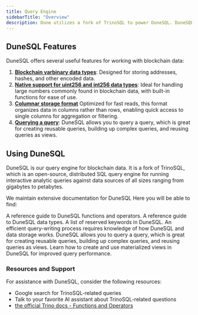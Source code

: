 ```yaml
---
title: Query Engine
sidebarTitle: "Overview"
description: Dune utilizes a fork of TrinoSQL to power DuneSQL. DuneSQL is a custom built query engine that is optimized for blockchain data.   
---
```


## DuneSQL Features

DuneSQL offers several useful features for working with blockchain data:

1. **[Blockchain varbinary data types](/query-engine/datatypes#varbinary)**: Designed for storing addresses, hashes, and other encoded data.
2. **[Native support for uint256 and int256 data types](/query-engine/datatypes#uint256-dune-sql)**: Ideal for handling large numbers commonly found in blockchain data, with built-in functions for ease of use.
3. **[Columnar storage format](/query-engine/writing-efficient-queries)** Optimized for fast reads, this format organizes data in columns rather than rows, enabling quick access to single columns for aggregation or filtering.
4. **[Querying a query](/query-engine/query-a-query)**: DuneSQL allows you to query a query, which is great for creating reusable queries, building up complex queries, and reusing queries as views.



## Using DuneSQL

DuneSQL is our query engine for blockchain data. It is a fork of TrinoSQL, which is an open-source, distributed SQL query engine for running interactive analytic queries against data sources of all sizes ranging from gigabytes to petabytes.

We maintain extensive documentation for DuneSQL Here you will be able to find:

<CardGroup cols={3}>
  <Card title="Functions and Operators" icon="screwdriver-wrench" iconType="duotone" href="/query-engine/Functions-and-operators/">
    A reference guide to DuneSQL functions and operators.
  </Card>
  <Card title="Data Types" icon="clipboard-list" iconType="duotone" href="/query-engine/datatypes">
    A reference guide to DuneSQL data types.
  </Card>
  <Card title="Reserved Keywords" icon="book-open" iconType="duotone" href="/query-engine/reserved-keywords">
    A list of reserved keywords in DuneSQL.
  </Card>
  <Card title="Writing Efficient Queries" icon="rocket" iconType="duotone" href="/query-engine/writing-efficient-queries">
    An efficient query-writing process requires knowledge of how DuneSQL and data storage works.
  </Card>
  <Card title="Querying a Query" icon="circle-nodes" iconType="duotone" href="/query-engine/query-a-query">
    DuneSQL allows you to query a query, which is great for creating reusable queries, building up complex queries, and reusing queries as views.
  </Card>
  <Card title="Materialized Views" icon="database" iconType="duotone" href="/query-engine/materialized-views">
    Learn how to create and use materialized views in DuneSQL for improved query performance.
  </Card>
</CardGroup>


### Resources and Support

For assistance with DuneSQL, consider the following resources:

- Google search for TrinoSQL-related queries
- Talk to your favorite AI assistant about TrinoSQL-related questions
- [the official Trino docs - Functions and Operators](https://trino.io/docs/current/functions.html)



